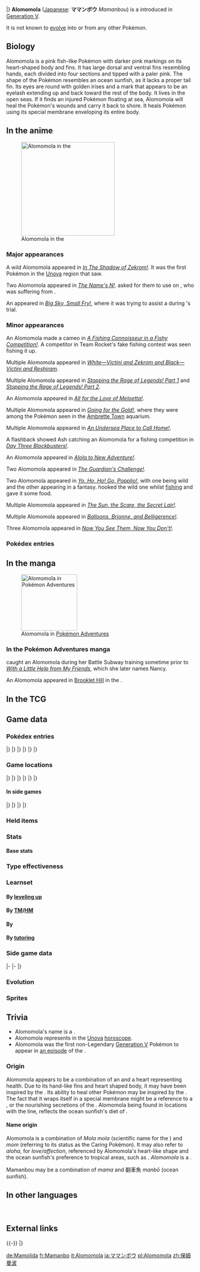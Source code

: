 {{PokémonPrevNext/Head|type=Water}}
{{PokémonPrevNext/Pokémon|type=Water|prevnum=593|prev=Jellicent|nextnum=595|next=Joltik}}
|}
{{Pokémon Infobox
|name=Alomomola
|jname=ママンボウ
|tmname=Mamanbou
|category=Caring
|typebox=1
|type1=Water
|abilityn=d
|ability1=Healer
|ability2=Hydration
|abilityd=Regenerator
|ndex=594
|udex=100
|u2dex=182
|karea=Coastal
|kdex=149
|adex=157
|height-ftin=3'11"
|height-m=1.2
|weight-lbs=69.7
|weight-kg=31.6
|egggroupn=2
|egggroup1=Water 1
|egggroup2=Water 2
|eggcycles=40
|expyield=165
|lv100exp=800,000
|gendercode=127
|color=Pink
|catchrate=75
|evtotal=2
|evhp=2
|body=03
|pokefordex=alomomola
|generation=5
|friendship=70
}}
'''Alomomola''' ([[List of Japanese Pokémon names|Japanese]]: '''ママンボウ''' ''Mamanbou'') is a {{type|Water}} {{OBP|Pokémon|species}} introduced in [[Generation V]].

It is not known to [[Evolution|evolve]] into or from any other Pokémon.

==Biology==
Alomomola is a pink fish-like Pokémon with darker pink markings on its heart-shaped body and fins. It has large dorsal and ventral fins resembling hands, each divided into four sections and tipped with a paler pink. The shape of the Pokémon resembles an ocean sunfish, as it lacks a proper tail fin. Its eyes are round with golden irises and a mark that appears to be an eyelash extending up and back toward the rest of the body. It lives in the open seas. If it finds an injured Pokémon floating at sea, Alomomola will heal the Pokémon's wounds and carry it back to shore. It heals Pokémon using its special membrane enveloping its entire body.

==In the anime==
[[File:Totem Ally Alomomola.png|thumb|left|250px|Alomomola in the {{pkmn|anime}}]]
===Major appearances===
A wild Alomomola appeared in ''[[BW001|In The Shadow of Zekrom!]]''. It was the first Pokémon in the [[Unova]] region that {{Ash}} saw.

Two Alomomola appeared in ''[[BW110|The Name's N!]]''. {{an|N}} asked for them to use {{m|Refresh}} on {{AP|Pikachu}}, who was suffering from {{status|Paralysis}}.

An {{DL|Totem Pokémon|Ally Alomomola}} appeared in ''[[SM033|Big Sky, Small Fry!]]'', where it was trying to assist a {{DL|Totem Pokémon|Totem Wishwashi}} during {{an|Lana}}'s trial.

===Minor appearances===
An Alomomola made a cameo in ''[[BW037|A Fishing Connoisseur in a Fishy Competition!]]''. A competitor in Team Rocket's fake fishing contest was seen fishing it up.

Multiple Alomomola appeared in ''[[M14|White—Victini and Zekrom and Black—Victini and Reshiram]]''.

Multiple Alomomola appeared in ''[[BW059|Stopping the Rage of Legends! Part 1]]'' and ''[[BW060|Stopping the Rage of Legends! Part 2]]''.

An Alomomola appeared in ''[[BW085|All for the Love of Meloetta!]]''.

Multiple Alomomola appeared in ''[[XY022|Going for the Gold!]]'', where they were among the Pokémon seen in the [[Ambrette Town]] aquarium.

Multiple Alomomola appeared in ''[[XY024|An Undersea Place to Call Home!]]''.

A flashback showed Ash catching an Alomomola for a fishing competition in ''[[XY040|Day Three Blockbusters!]]''.

An Alomomola appeared in ''[[SM001|Alola to New Adventure!]]''.

Two Alomomola appeared in ''[[SM002|The Guardian's Challenge!]]''.

Two Alomomola appeared in ''[[SM005|Yo, Ho, Ho! Go, Popplio!]]'', with one being wild and the other appearing in a fantasy. {{an|Lana}} hooked the wild one whilst [[fishing]] and gave it some food.

Multiple Alomomola appeared in ''[[SM012|The Sun, the Scare, the Secret Lair!]]''.

Multiple Alomomola appeared in ''[[SM040|Balloons, Brionne, and Belligerence!]]''.

Three Alomomola appeared in ''[[SM045|Now You See Them, Now You Don't!]]''.

===Pokédex entries===
{{Animedexheader|Alola}}
{{Animedexbody|SM033|Alomomola|Rotom Pokédex|Alomomola, the Caring Pokémon. A {{t|Water}} type. It can use {{m|Heal Pulse}} to help friends recover.}}
{{Animedexfooter/Pokémon|''Sun & Moon''|Alola}}

==In the manga==
[[File:White Nancy.png|thumb|left|150px|Alomomola in [[Pokémon Adventures]]]]
===In the Pokémon Adventures manga===
{{adv|White}} caught an Alomomola during her Battle Subway training sometime prior to ''[[PS500|With a Little Help from My Friends]]'', which she later names Nancy.

An Alomomola appeared in [[Brooklet Hill]] in the {{chap|Sun & Moon}}.

==In the TCG==
{{main|Alomomola (TCG)}}

==Game data==
===Pokédex entries===
{{Dex/Header|type=Water}}
{{Dex/NA|gen=V}}
{{Dex/Gen|gen=V}}
{{Dex/Entry1|v=Black|t=FFF|entry=The special membrane enveloping Alomomola has the ability to heal wounds.}}
{{Dex/Entry1|v=White|entry=Floating in the open sea is how they live. When they find a wounded Pokémon, they embrace it and bring it to shore.}}
{{Dex/Entry2|v=Black 2|v2=White 2|t=FFF|entry=It gently holds injured and weak Pokémon in its fins. Its special membrane heals their wounds.}}
|}
|}
{{Dex/Gen|gen=VI}}
{{Dex/Entry1|v=X|t=FFF|entry=Floating in the open sea is how they live. When they find a wounded Pokémon, they embrace it and bring it to shore.}}
{{Dex/Entry1|v=Y|entry=It gently holds injured and weak Pokémon in its fins. Its special membrane heals their wounds.}}
{{Dex/Entry2|v=Omega Ruby|v2=Alpha Sapphire|t=FFF|t2=FFF|entry=It gently holds injured and weak Pokémon in its fins. Its special membrane heals their wounds.}}
|}
|}
{{Dex/Gen|gen=VII}}
{{Dex/Entry1|v=Sun|entry=It uses its special mucus to close the wounds of injured Pokémon. The reason for this behavior remains unknown.}}
{{Dex/Entry1|v=Moon|entry=They float upon the open sea. Many water Pokémon gather in the area around Alomomola.}}
{{Dex/Entry1|v=Ultra Sun|entry=Fishermen take them along on long voyages, because if you have an Alomomola with you, there'll be no need for a doctor or medicine.}}
{{Dex/Entry1|v=Ultra Moon|entry=The reason it helps Pokémon in a weakened condition is that any Pokémon coming after them may also attack Alomomola.}}
|}
|}
{{Dex/Footer}}

===Game locations===
{{Availability/Header|type=Water}}
{{Availability/NA|gen=V}}
{{Availability/Gen|gen=V}}
{{Availability/Entry2|v=Black|v2=White|t=fff|area=[[Route]]s {{rtn|4|Unova}}, {{rtn|17|Unova}}, {{rtn|18|Unova}}, [[Driftveil City]], [[P2 Laboratory]] ({{m|Surf}}ing in {{DL|Phenomenon|rippling water}})}}
{{Availability/Entry2|v=Black 2|v2=White 2|t=fff|area=[[Route]]s {{rtn|4|Unova}}, {{rtn|17|Unova}}, {{rtn|18|Unova}} and {{rtn|21|Unova}}, [[Virbank City]], [[Virbank Complex]], [[P2 Laboratory]] ({{m|Surf}}ing in {{DL|Phenomenon|rippling water}})}}
{{Availability/Entry1|v=Dream World|color={{dream color}}|area={{dwa|Sparkling Sea}}{{tt|*|Only obtainable when using an account connected to Pokémon Black 2 or White 2}}}}
|}
|}
{{Availability/Gen|gen=VI}}
{{Availability/Entry2|v=X|v2=Y|t=fff|area=[[Shalour City]], [[Azure Bay]] ([[Super Rod]])}}
{{Availability/Entry2|v=Omega Ruby|v2=Alpha Sapphire|t=fff|t2=fff|area=[[Route]]s {{rtn|122|Hoenn}}, {{rtn|124|Hoenn}}, {{rtn|126|Hoenn}}, {{rtn|127|Hoenn}}, {{rtn|128|Hoenn}}, {{rtn|129|Hoenn}}, {{rtn|130|Hoenn}}, {{rtn|131|Hoenn}}, {{rtn|132|Hoenn}}, {{rtn|133|Hoenn}} and {{rtn|134|Hoenn}} ({{DL|DexNav|hidden Pokémon}}{{tt|*|After capturing or defeating Groudon/Kyogre}})}}
|}
|}
{{Availability/Gen|gen=VII}}
{{Availability/Entry2|v=Sun|v2=Moon|area=[[Brooklet Hill]] ([[Fishing]])}}
{{Availability/Entry2|v=Ultra Sun|v2=Ultra Moon|area=[[Brooklet Hill]] ([[Fishing]])}}
|}
|}
{{Availability/Footer}}

====In side games====
{{Availability/Header|type=Water}}
{{Availability/NA|gen=V}}
{{Availability/Gen|gen=V}}
{{Availability/Entry1|1|v=Rumble Blast|color={{fire color}}|area=Beach: [[World Axle - B1F]]}}
{{Availability/Entry1|1|v=PokéPark 2|link=PokéPark 2: Wonders Beyond|color={{grass color}}|area=[[Cove Area]]}}
{{Availability/Entry1|1|v=Rumble U|color={{fire color}}|area=[[Variety Battle#Empoleon the Great|Variety Battle: Empoleon the Great]]}}
|}
|}
{{Availability/Gen|gen=VI}}
{{Availability/Entry1|1|v=Battle Trozei|color={{defense color}}|area=[[Safari Jungle#Wednesday Stage 2|Safari Jungle: Stage 2]]{{dotw|We}}}}
{{Availability/Entry1|1|v=Shuffle|color={{beauty color}}|area=[[Roseus Center|Roseus Center: Stage 288]]}}
{{Availability/Entry1|1|v=Rumble World|color={{fire color}}|area=[[Pearl Marsh#Moonlit Island|Pearl Marsh: Moonlit Island]] <small>(All Areas)</small>}}
|}
|}
{{Availability/Footer}}

===Held items===

===Stats===
====Base stats====
{{Base stats
|HP=165
|Attack=75
|Defense=80
|SpAtk=40
|SpDef=45
|Speed=65
|type=Water
}}

===Type effectiveness===
{{TypeEffectiveness
|type1=Water
|Normal=100
|Fighting=100
|Flying=100
|Poison=100
|Ground=100
|Rock=100
|Bug=100
|Ghost=100
|Steel=50
|Fire=50
|Water=50
|Grass=200
|Electric=200
|Psychic=100
|Ice=50
|Dragon=100
|Fairy=100
|Dark=100}}

===Learnset===
====By [[Level|leveling up]]====
{{learnlist/levelh/7|Alomomola|Water|Water|5}}
{{learnlist/level7|1|Play Nice|Normal|Status|&mdash;|&mdash;|20}}
{{learnlist/level7|1|Hydro Pump|Water|Special|110|80|5||'''}}
{{learnlist/level7|1|Wide Guard|Rock|Status|&mdash;|&mdash;|10}}
{{learnlist/level7|1|Healing Wish|Psychic|Status|&mdash;|&mdash;|10}}
{{learnlist/level7|1|Helping Hand|Normal|Status|&mdash;|&mdash;|20}}
{{learnlist/level7|1|Pound|Normal|Physical|40|100|35}}
{{learnlist/level7|1|Water Sport|Water|Status|&mdash;|&mdash;|15}}
{{learnlist/level7|5|Aqua Ring|Water|Status|&mdash;|&mdash;|20}}
{{learnlist/level7|9|Aqua Jet|Water|Physical|40|100|20||'''}}
{{learnlist/level7|13|Double Slap|Normal|Physical|15|85|10}}
{{learnlist/level7|17|Heal Pulse|Psychic|Status|&mdash;|&mdash;|10}}
{{learnlist/level7|21|Protect|Normal|Status|&mdash;|&mdash;|10}}
{{learnlist/level7|25|Water Pulse|Water|Special|60|100|20||'''}}
{{learnlist/level7|29|Wake-Up Slap|Fighting|Physical|70|100|10}}
{{learnlist/level7|33|Soak|Water|Status|&mdash;|100|20}}
{{learnlist/level7|37|Wish|Normal|Status|&mdash;|&mdash;|10}}
{{learnlist/level7|41|Brine|Water|Special|65|100|10||'''}}
{{learnlist/level7|45|Safeguard|Normal|Status|&mdash;|&mdash;|25}}
{{learnlist/level7|49|Whirlpool|Water|Special|35|85|15||'''}}
{{learnlist/level7|53|Helping Hand|Normal|Status|&mdash;|&mdash;|20}}
{{learnlist/level7|57|Healing Wish|Psychic|Status|&mdash;|&mdash;|10}}
{{learnlist/level7|61|Wide Guard|Rock|Status|&mdash;|&mdash;|10}}
{{learnlist/level7|65|Hydro Pump|Water|Special|110|80|5||'''}}
{{learnlist/levelf/7|Alomomola|Water|Water|5}}

====By [[TM]]/[[HM]]====
{{learnlist/tmh/7|Alomomola|Water|Water|5}}
{{learnlist/tm7|TM04|Calm Mind|Psychic|Status|&mdash;|&mdash;|20}}
{{learnlist/tm7|TM06|Toxic|Poison|Status|&mdash;|90|10}}
{{learnlist/tm7|TM07|Hail|Ice|Status|&mdash;|&mdash;|10}}
{{learnlist/tm7|TM10|Hidden Power|Normal|Special|60|100|15}}
{{learnlist/tm7|TM13|Ice Beam|Ice|Special|90|100|10}}
{{learnlist/tm7|TM14|Blizzard|Ice|Special|110|70|5}}
{{learnlist/tm7|TM16|Light Screen|Psychic|Status|&mdash;|&mdash;|30}}
{{learnlist/tm7|TM17|Protect|Normal|Status|&mdash;|&mdash;|10}}
{{learnlist/tm7|TM18|Rain Dance|Water|Status|&mdash;|&mdash;|5}}
{{learnlist/tm7|TM20|Safeguard|Normal|Status|&mdash;|&mdash;|25}}
{{learnlist/tm7|TM21|Frustration|Normal|Physical|&mdash;|100|20}}
{{learnlist/tm7|TM27|Return|Normal|Physical|&mdash;|100|20}}
{{learnlist/tm7|TM29|Psychic|Psychic|Special|90|100|10}}
{{learnlist/tm7|TM30|Shadow Ball|Ghost|Special|80|100|15}}
{{learnlist/tm7|TM32|Double Team|Normal|Status|&mdash;|&mdash;|15}}
{{learnlist/tm7|TM42|Facade|Normal|Physical|70|100|20}}
{{learnlist/tm7|TM44|Rest|Psychic|Status|&mdash;|&mdash;|10}}
{{learnlist/tm7|TM45|Attract|Normal|Status|&mdash;|100|15}}
{{learnlist/tm7|TM48|Round|Normal|Special|60|100|15}}
{{learnlist/tm7|TM55|Scald|Water|Special|80|100|15||'''}}
{{learnlist/tm7|TM77|Psych Up|Normal|Status|&mdash;|&mdash;|10}}
{{learnlist/tm7|TM87|Swagger|Normal|Status|&mdash;|85|15}}
{{learnlist/tm7|TM88|Sleep Talk|Normal|Status|&mdash;|&mdash;|10}}
{{learnlist/tm7|TM90|Substitute|Normal|Status|&mdash;|&mdash;|10}}
{{learnlist/tm7|TM94|Surf|Water|Special|90|100|15||'''}}
{{learnlist/tm7|TM98|Waterfall|Water|Physical|80|100|15||'''}}
{{learnlist/tm7|TM100|Confide|Normal|Status|&mdash;|&mdash;|20}}
{{learnlist/tmf/7|Alomomola|Water|Water|5}}

====By {{pkmn|breeding}}====
{{learnlist/breedh/7|Alomomola|Water|Water|5}}
{{learnlist/breed7|{{MSP|140|Kabuto}}{{MSP|141|Kabutops}}{{MSP|222|Corsola}}{{MSP|618|Stunfisk}}|Endure|Normal|Status|&mdash;|&mdash;|10}}
{{learnlist/breed7|{{MSP|222|Corsola}}{{MSP|751|Dewpider}}{{MSP|752|Araquanid}}|Mirror Coat|Psychic|Special|&mdash;|100|20}}
{{learnlist/breed7|{{MSP|131|Lapras}}{{MSP|194|Wooper}}{{MSP|195|Quagsire}}{{MSP|270|Lotad}}{{MSP|278|Wingull}}{{MSP|279|Pelipper}}<br>{{MSP|283|Surskit}}{{MSP|320|Wailmer}}{{MSP|321|Wailord}}{{MSP|393|Piplup}}{{MSP|394|Prinplup}}{{MSP|395|Empoleon}}|Mist|Ice|Status|&mdash;|&mdash;|30}}
{{learnlist/breed7|{{MSP|771|Pyukumuku}}|Pain Split|Normal|Status|&mdash;|&mdash;|20}}
{{learnlist/breed7|{{MSP|222|Corsola}}{{MSP|350|Milotic}}|Refresh|Normal|Status|&mdash;|&mdash;|20}}
{{learnlist/breed7|{{MSP|138|Omanyte}}{{MSP|139|Omastar}}{{MSP|340|Whiscash}}|Tickle|Normal|Status|&mdash;|100|20}}
{{learnlist/breedf/7|Alomomola|Water|Water|5}}

====By [[Move Tutor|tutoring]]====
{{learnlist/tutorh/7|Alomomola|Water|Water|5}}
{{learnlist/tutor7|Bounce|Flying|Physical|85|85|5|||no|yes}}
{{learnlist/tutor7|Helping Hand|Normal|Status|—|—|20|||no|yes}}
{{learnlist/tutor7|Icy Wind|Ice|Special|55|95|15|||no|yes}}
{{learnlist/tutor7|Knock Off|Dark|Physical|65|100|20|||no|yes}}
{{learnlist/tutor7|Liquidation|Water|Physical|85|100|10||'''|no|yes}}
{{learnlist/tutor7|Magic Coat|Psychic|Status|—|—|15|||no|yes}}
{{learnlist/tutor7|Pain Split|Normal|Status|—|—|20|||no|yes}}
{{learnlist/tutor7|Snore|Normal|Special|50|100|15|||no|yes}}
{{learnlist/tutor7|Water Pulse|Water|Special|60|100|20||'''|no|yes}}
{{learnlist/tutorf/7|Alomomola|Water|Water|5}}

===Side game data===
{{Spindata/Head|type=Water}}
{{Spindata/RumbleBlast|col=6|type=Water
|att=2
|def=2
|speed=3
}}
|-
{{Spindata/PokéPark2|col=6|type=Water|ndex=594
|pad=She swims slowly in the ocean. She feels like she is the mother of every Pokémon, but many of them don't know how she feels.
}}
|-
{{Spindata/Battle Trozei|col=3|type=Water|ndex=594
|power=2
}}
{{Spindata/Shuffle|col=3|type=Water|ndex=594|num=390
|min=60
|max=105
|raisemaxlevel=5
|skill=Swap
|skilldesc=Sometimes replaces a disruption with this Pokémon.
}}
|}

===Evolution===
{{Evobox-1
|type1=Water
|pictype=art
|no1=594
|name1=Alomomola
|type1-1=Water}}

===Sprites===
{{Spritebox/Header|type=Water}}
{{Spritebox/NA|gen=V}}
{{Spritebox/5|ndex=594}}
{{Spritebox/6|ndex=594}}
{{Spritebox/7|ndex=594}}
{{Spritebox/Footer|594|Alomomola}}

==Trivia==
* Alomomola's name is a {{wp|palindrome}}.
* Alomomola represents {{wp|March}} in the [[Unova]] [[horoscope]].
* Alomomola was the first non-Legendary [[Generation V]] Pokémon to appear in [[BW001|an episode]] of the {{pkmn|anime}}.

===Origin===
Alomomola appears to be a combination of an {{wp|ocean sunfish}} and a heart representing health. Due to its hand-like fins and heart shaped body, it may have been inspired by the {{wp|Claddagh ring}}. Its ability to heal other Pokémon may be inspired by the {{wp|doctor fish}}. The fact that it wraps itself in a special membrane might be a reference to a {{wp|parrotfish}}, or the nourishing secretions of the {{wp|discus fish}}. Alomomola being found in locations with the {{p|Jellicent}} line, reflects the ocean sunfish's diet of {{wp|jellyfish}}.

====Name origin====
Alomomola is a combination of ''Mola mola'' (scientific name for the {{wp|ocean sunfish}}) and ''mom'' (referring to its status as the Caring Pokémon). It may also refer to ''aloha'', {{wp|Hawaiian language|Hawaiian}} for ''love/affection'', referenced by Alomomola's heart-like shape and the ocean sunfish's preference to tropical areas, such as {{wp|Hawaii}}. ''Alomomola'' is a {{wp|palindrome}}.

Mamanbou may be a combination of ''mama'' and 翻車魚 ''manbō'' (ocean sunfish).

==In other languages==
{{Other languages|type=Water|type2=Water
|ja=ママンボウ ''Mamanbou''|jameaning=From {{tt|翻車魚 ''manbō''|ocean sunfish}} and ''mama''
|fr=Mamanbo|frmeaning=Similar to Japanese name
|es=Alomomola|esmeaning=Same as English name
|de=Mamolida|demeaning=From ''Mama'' and ''{{wp|Molidae}}''
|it=Alomomola|itmeaning=Same as English name
|ko=맘복치 ''Mambokchi''|komeaning=From {{tt|翻車魚 ''manbō''|Japanese for 'ocean sunfish'}}, {{tt|마음 ''maeum''|mind, heart}}, ''Mom'' and {{tt|개복치 ''gaebokchi''|Korean for 'ocean sunfish'}}
|zh_cmn=保母曼波 ''Bǎomǔmànbō''|zh_cmnmeaning=From {{tt|保姆 ''bǎo​mǔ''|nanny}}, {{tt|母 ''mǔ''|mother}}, and {{tt|曼波魚 ''mànbō-yú''|A name for 'ocean sunfish'}}
|ru=Аломомола ''Alomomola''|rumeaning=Transcription of English name
}}
<br clear="left">
<!--
==Notes==
<references />-->

==External links==

{{-}}
{{PokémonPrevNext/Head|type=Water}}
{{PokémonPrevNext/Pokémon|type=Water|prevnum=593|prev=Jellicent|nextnum=595|next=Joltik}}
|}
{{Project Pokédex notice}}

[[de:Mamolida]]
[[fr:Mamanbo]]
[[it:Alomomola]]
[[ja:ママンボウ]]
[[pl:Alomomola]]
[[zh:保姆曼波]]
